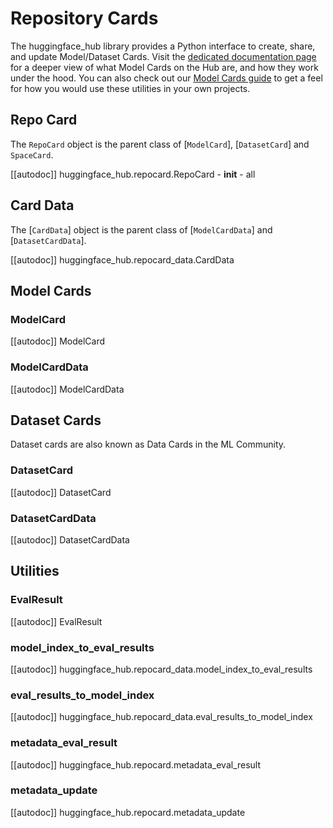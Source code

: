 # Repository Cards

The huggingface_hub library provides a Python interface to create, share, and update Model/Dataset Cards. 
Visit the [dedicated documentation page](https://huggingface.co/docs/hub/models-cards) for a deeper view of what 
Model Cards on the Hub are, and how they work under the hood. You can also check out our [Model Cards guide](../how-to-model-cards) to 
get a feel for how you would use these utilities in your own projects.

## Repo Card

The `RepoCard` object is the parent class of [`ModelCard`], [`DatasetCard`] and `SpaceCard`.

[[autodoc]] huggingface_hub.repocard.RepoCard
    - __init__
    - all

## Card Data

The [`CardData`] object is the parent class of [`ModelCardData`] and [`DatasetCardData`].

[[autodoc]] huggingface_hub.repocard_data.CardData

## Model Cards

### ModelCard

[[autodoc]] ModelCard

### ModelCardData

[[autodoc]] ModelCardData

## Dataset Cards

Dataset cards are also known as Data Cards in the ML Community.

### DatasetCard

[[autodoc]] DatasetCard

### DatasetCardData

[[autodoc]] DatasetCardData

## Utilities

### EvalResult

[[autodoc]] EvalResult

### model_index_to_eval_results

[[autodoc]] huggingface_hub.repocard_data.model_index_to_eval_results

### eval_results_to_model_index

[[autodoc]] huggingface_hub.repocard_data.eval_results_to_model_index

### metadata_eval_result

[[autodoc]] huggingface_hub.repocard.metadata_eval_result

### metadata_update

[[autodoc]] huggingface_hub.repocard.metadata_update